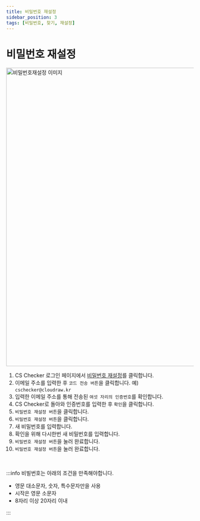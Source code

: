 ```yaml
---
title: 비밀번호 재설정
sidebar_position: 3
tags: [비밀번호, 찾기, 재설정]
---
```



# 비밀번호 재설정

<img width="800" src={findPw} alt="비밀번호재설정 이미지" />

1. CS Checker 로그인 페이지에서 [비밀번호 재설정](https://compliance-test.cstudio.app/forgot/pw)를 클릭합니다.
2. 이메일 주소를 입력한 후 `코드 전송 버튼`을 클릭합니다. 예) `cschecker@cloudraw.kr`
3. 입력한 이메일 주소를 통해 전송된 `여섯 자리의 인증번호`를 확인합니다.
4. CS Checker로 돌아와 인증번호를 입력한 후 `확인`을 클릭합니다.
5. `비밀번호 재설정 버튼`을 클릭합니다.
6. `비밀번호 재설정 버튼`을 클릭합니다.
7. 새 비밀번호를 입력합니다.
8. 확인을 위해 다시한번 새 비밀번호를 입력합니다.
9. `비밀번호 재설정 버튼`을 눌러 완료합니다.
10. `비밀번호 재설정 버튼`을 눌러 완료합니다.

<p>&nbsp;</p>

:::info
비빌번호는 아래의 조건을 만족해야합니다.

-   영문 대소문자, 숫자, 특수문자만을 사용
-   시작은 영문 소문자
-   8자리 이상 20자리 이내

:::
